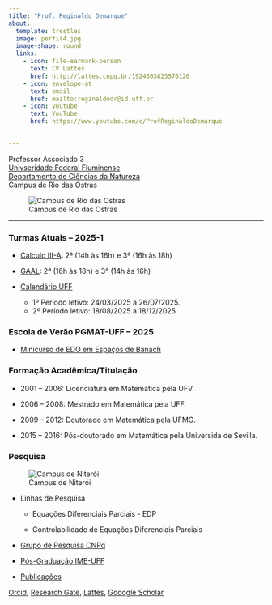 ```yaml
---
title: "Prof. Reginaldo Demarque"
about:
  template: trestles
  image: perfil4.jpg
  image-shape: round
  links:
    - icon: file-earmark-person
      text: CV Lattes
      href: http://lattes.cnpq.br/1924503823576120
    - icon: envelope-at
      text: email
      href: mailto:reginaldodr@id.uff.br
    - icon: youtube
      text: YouTube
      href: https://www.youtube.com/c/ProfReginaldoDemarque

    
---
```


Professor Associado 3\
[Univseridade Federal Fluminense](http://www.uff.br) \
[Departamento de Ciências da Natureza](http://depcienciasdanatureza.uff.br/departamento/)\
Campus de Rio das Ostras



![Campus de Rio das Ostras](uff-ihs.jpg)

---

### Turmas Atuais -- 2025-1

- [Cálculo III-A](calculoIII/2025-1/c3-A-2025-1.qmd): 2ª (14h às 16h) e 3ª (16h às 18h) 

- [GAAL](gaal/gaal-2025-1/gaal-2025-1.qmd): 2ª (16h às 18h) e 3ª (14h às 16h)

- [Calendário UFF](https://www.uff.br/wp-content/uploads/2025/01/01-25_Resolucao-CEPEx-4184A_Calendarios-2025-2.pdf)
    - 1º Período letivo: 24/03/2025 a 26/07/2025.
    - 2º Período letivo: 18/08/2025 a 18/12/2025.

### Escola de Verão PGMAT-UFF -- 2025

- [Minicurso de EDO em Espaços de Banach](semigrupos/verao-2025/minicurso-2025-verao.qmd)

### Formação Acadêmica/Titulação

-   2001 -- 2006: Licenciatura em Matemática pela UFV.

-   2006 -- 2008: Mestrado em Matemática pela UFF.

-   2009 -- 2012: Doutorado em Matemática pela UFMG.

-   2015 -- 2016: Pós-doutorado em Matemática pela Universida de Sevilla.

### Pesquisa

![Campus de Niterói](pgmat-uff.jpg)

- Linhas de Pesquisa
  -   Equações Diferenciais Parciais - EDP

  -   Controlabilidade de Equações Diferenciais Parciais

- [Grupo de Pesquisa CNPq](http://dgp.cnpq.br/dgp/espelhogrupo/8734602523044835)

- [Pós-Graduação IME-UFF](https://pgmat-uff.com.br/)

- [Publicações](pesquisa.qmd)

[Orcid](https://orcid.org/0000-0001-6891-7665), [Research Gate](https://www.researchgate.net/profile/Reginaldo_Demarque), [Lattes](http://lattes.cnpq.br/1924503823576120), [Gooogle Scholar](https://scholar.google.com.br/citations?user=taNb4t4AAAAJ&hl=pt-BR&oi=ao)

